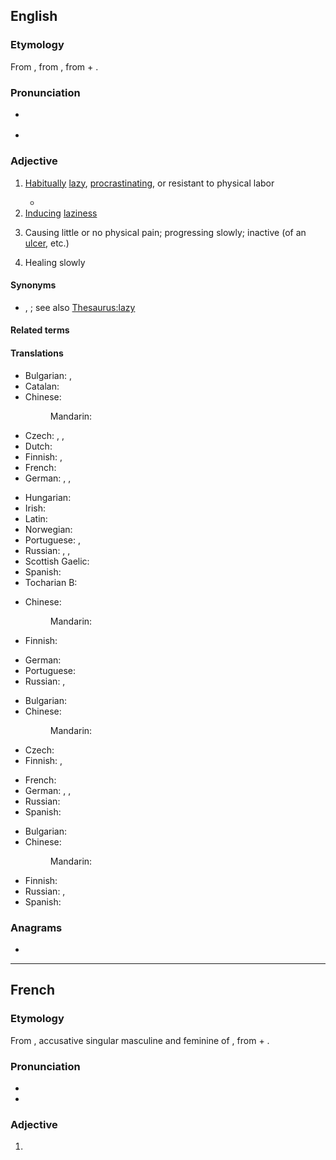 ==English==
{{was wotd|2008|December|18}}

===Etymology===
{{PIE root|en|delh₁}}
From {{etyl|fr|en}} {{m|fr|indolent}}, from {{etyl|la|en}} {{m|la|indolentem}}, from {{m|la|in-||not}} + {{m|la|dolēns||pain}}.

===Pronunciation===
* {{a|UK|US}} {{IPA|en|/ˈɪn.dəl.ənt/}}
* {{audio|en|en-us-indolent.ogg|Audio (US)}}

===Adjective===
{{en-adj}}

# [[habitually|Habitually]] [[lazy]], [[procrastinate|procrastinating]], or resistant to physical labor
#: {{ux|en|The '''indolent''' girl resisted doing her homework.}}
#* {{quote-book
|en
|year=1815
|author={{w|Jane Austen}}
|title={{w|Emma}}
|volume=II
|section=chapter 18
|passage=Mr. Churchill has pride; but his pride is nothing to his wife’s: his is a quiet, '''indolent''', gentlemanlike sort of pride that would harm nobody, and only make himself a little helpless and tiresome; but her pride is arrogance and insolence!}}
# [[induce|Inducing]] [[laziness]]
#: {{ux|en|'''indolent''' comfort}}
# {{lb|en|medicine}} Causing little or no physical pain; progressing slowly; inactive (of an [[ulcer]], etc.)
# {{lb|en|medicine}} Healing slowly

====Synonyms====
* {{l|en|idle}}, {{l|en|work-shy}}; see also [[Thesaurus:lazy]]

====Related terms====
{{rel2|en
|indolence
|indolency}}

====Translations====
{{trans-top|habitually lazy}}
* Bulgarian: {{t+|bg|ленив}}, {{t+|bg|мързелив}}
* Catalan: {{t+|ca|indolent}}
* Chinese:
*: Mandarin: {{t-needed|cmn}}
* Czech: {{t+|cs|lhostejný|m}}, {{t+|cs|líný|m}}, {{t+|cs|indolentní|m}}
* Dutch: {{t+|nl|werkschuw}}
* Finnish: {{t+|fi|saamaton}}, {{t+|fi|veltto}}
* French: {{t+|fr|indolent}}
* German: {{t+|de|träge}}, {{t+|de|faul}}, {{t+|de|arbeitsscheu}}
{{trans-mid}}
* Hungarian: {{t+|hu|lusta}}
* Irish: {{t|ga|sácráilte}}
* Latin: {{t|la|piger}}
* Norwegian: {{t|no|arbeidsky}}
* Portuguese: {{t+|pt|indolente}}, {{t+|pt|vadio}}
* Russian: {{t+|ru|лени́вый}}, {{t+|ru|пра́здный}}, {{t+|ru|безде́ятельный}}
* Scottish Gaelic: {{t|gd|leisg}}
* Spanish: {{t+|es|indolente}}
* Tocharian B: {{t|txb|ālase}}
{{trans-bottom}}

{{trans-top|inducing laziness}}
* Chinese:
*: Mandarin: {{t-needed|cmn}}
* Finnish: {{t+|fi|veltostuttava}}
{{trans-mid}}
* German: {{t+|de|ermüdend}}
* Portuguese: {{t+|pt|indolente}}
* Russian: {{t|ru|[[способствовать|спосо́бствующий]] [[праздность|пра́здности]]}}, {{t+|ru|разне́живающий}}
{{trans-bottom}}

{{trans-top|medicine: causing little or no physical pain}}
* Bulgarian: {{t+|bg|безболезнен}}
* Chinese:
*: Mandarin: {{t-needed|cmn}}
* Czech: {{t|cs|nebolestivý|m}}
* Finnish: {{t|fi|indolentti}}, {{t+|fi|kivuton}}
{{trans-mid}}
* French: {{t+|fr|indolent}}
* German: {{t|de|schmerzlos}}, {{t+|de|indolent}}, {{t+|de|schmerzfrei}}
* Russian: {{t+|ru|безболе́зненный}}
* Spanish: {{t+|es|indolente}}
{{trans-bottom}}

{{trans-top|medicine: healing slowly}}
* Bulgarian: {{t|bg|бавно заздравяващ}}
* Chinese:
*: Mandarin: {{t-needed|cmn}}
{{trans-mid}}
* Finnish: {{t+|fi|itsepintainen}}
* Russian: {{t|ru|[[ме́дленно]] [[заживать|зажива́ющий]]}}, {{t+|ru|вялотеку́щий}}
* Spanish: {{t+|es|indolente}}
{{trans-bottom}}

===Anagrams===
* {{anagrams|en|a=deilnnot|deltonin|nontiled}}

----

==French==

===Etymology===
From {{der|fr|la|indolentem}}, accusative singular masculine and feminine of {{m|la|indolēns}}, from {{m|la|in-|t=not}} + {{m|la|dolēns|t=pain}}.

===Pronunciation===
* {{fr-IPA}}
* {{homophones|fr|indolents}}

===Adjective===
{{fr-adj}}

# {{l|en|indolent}} {{q|all senses}}